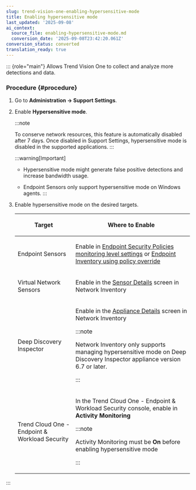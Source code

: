 ```yaml
---
slug: trend-vision-one-enabling-hypersensitive-mode
title: Enabling hypersensitive mode
last_updated: '2025-09-08'
ai_context:
  source_file: enabling-hypersensitive-mode.md
  conversion_date: '2025-09-08T23:42:20.061Z'
conversion_status: converted
translation_ready: true
---
```


::: {role="main"}
Allows Trend Vision One to collect and analyze more detections and data.

### Procedure {#procedure}

1.  Go to **Administration → Support Settings**.

2.  Enable **Hypersensitive mode**.

    :::note

    To conserve network resources, this feature is automatically disabled after 7 days. Once disabled in Support Settings, hypersensitive mode is disabled in the supported applications.
    :::

    :::warning[Important]

    - Hypersensitive mode might generate false positive detections and increase bandwidth usage.

    - Endpoint Sensors only support hypersensitive mode on Windows agents.
    :::

3.  Enable hypersensitive mode on the desired targets.

    <table>
    <colgroup>
    <col style="width: 33%" />
    <col style="width: 67%" />
    </colgroup>
    <thead>
    <tr>
    <th><p>Target</p></th>
    <th><p>Where to Enable</p></th>
    </tr>
    </thead>
    <tbody>
    <tr>
    <td><p>Endpoint Sensors</p></td>
    <td><p>Enable in <a href="trend-vision-one-configuring-endpoint-policies">Endpoint Security Policies monitoring level settings</a> or <a href="trend-vision-one-endpoint-inventory-intro-part">Endpoint Inventory using policy override</a></p></td>
    </tr>
    <tr>
    <td><p>Virtual Network Sensors</p></td>
    <td><p>Enable in the <a href="trend-vision-one-sensor-details">Sensor Details</a> screen in Network Inventory</p></td>
    </tr>
    <tr>
    <td><p>Deep Discovery Inspector</p></td>
    <td><p>Enable in the <a href="trend-vision-one-appliance-details">Appliance Details</a> screen in Network Inventory</p>
    

    :::note
    
    <p>Network Inventory only supports managing hypersensitive mode on Deep Discovery Inspector appliance version 6.7 or later.</p>
    

    :::

    </td>
    </tr>
    <tr>
    <td><p>Trend Cloud One - Endpoint &amp; Workload Security</p></td>
    <td><p>In the Trend Cloud One - Endpoint &amp; Workload Security console, enable in <strong>Activity Monitoring</strong></p>
    

    :::note
    
    <p>Activity Monitoring must be <strong>On</strong> before enabling hypersensitive mode</p>
    

    :::

    </td>
    </tr>
    </tbody>
    </table>
:::
